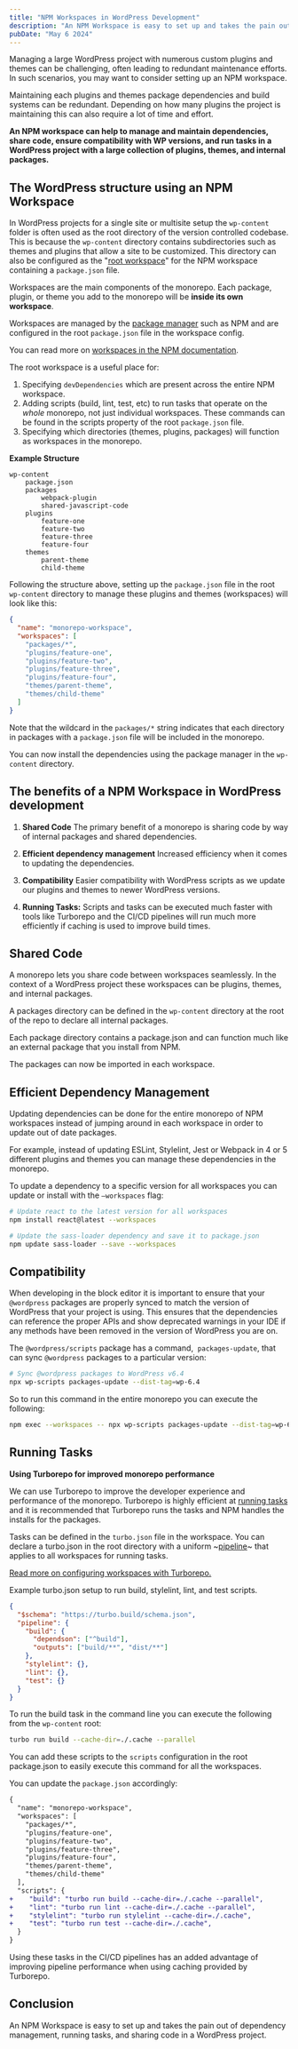 ```yaml
---
title: "NPM Workspaces in WordPress Development"
description: "An NPM Workspace is easy to set up and takes the pain out of dependency management, running tasks, and sharing code in a WordPress project."
pubDate: "May 6 2024"
---
```


Managing a large WordPress project with numerous custom plugins and themes can be challenging, often leading to redundant maintenance efforts. In such scenarios, you may want to consider setting up an NPM workspace.

Maintaining each plugins and themes package dependencies and build systems can be redundant. Depending on how many plugins the project is maintaining this can also require a lot of time and effort.

**An NPM workspace can help to manage and maintain dependencies, share code, ensure compatibility with WP versions, and run tasks in a WordPress project with a large collection of plugins, themes, and internal packages.**

## The WordPress structure using an NPM Workspace

In WordPress projects for a single site or multisite setup the `wp-content` folder is often used as the root directory of the version controlled codebase. This is because the `wp-content` directory contains subdirectories such as themes and plugins that allow a site to be customized. This directory can also be configured as the "[root workspace](https://turbo.build/repo/docs/handbook/what-is-a-monorepo#the-root-workspace)" for the NPM workspace containing a `package.json` file.

Workspaces are the main components of the monorepo. Each package, plugin, or theme you add to the monorepo will be **inside its own workspace**.

Workspaces are managed by the [package manager](https://turbo.build/repo/docs/handbook/package-installation) such as NPM and are configured in the root `package.json` file in the workspace config.

You can read more on [workspaces in the NPM documentation](https://docs.npmjs.com/cli/v8/using-npm/workspaces#description).

The root workspace is a useful place for:

1. Specifying `devDependencies` which are present across the entire NPM workspace.
2. Adding scripts (build, lint, test, etc) to run tasks that operate on the *whole* monorepo, not just individual workspaces. These commands can be found in the scripts property of the root `package.json` file.
3. Specifying which directories (themes, plugins, packages) will function as workspaces in the monorepo.

**Example Structure**

```
wp-content
    package.json
    packages
        webpack-plugin
        shared-javascript-code
    plugins
        feature-one
        feature-two
        feature-three
        feature-four
    themes
        parent-theme
        child-theme
```

Following the structure above, setting up the `package.json` file in the root `wp-content` directory to manage these plugins and themes (workspaces) will look like this:

```json
{
  "name": "monorepo-workspace",
  "workspaces": [
    "packages/*",
    "plugins/feature-one",
    "plugins/feature-two",
    "plugins/feature-three",
    "plugins/feature-four",
    "themes/parent-theme",
    "themes/child-theme"
  ]
}
```

Note that the wildcard in the `packages/*` string indicates that each directory in packages with a `package.json` file will be included in the monorepo.

You can now install the dependencies using the package manager in the `wp-content` directory.

## The benefits of a NPM Workspace in WordPress development

1. **Shared Code**
   The primary benefit of a monorepo is sharing code by way of internal packages and shared dependencies.

2. **Efficient dependency management**
   Increased efficiency when it comes to updating the dependencies.

3. **Compatibility** 
   Easier compatibility with WordPress scripts as we update our plugins and themes to newer WordPress versions.

4. **Running Tasks:**
   Scripts and tasks can be executed much faster with tools like Turborepo and the CI/CD pipelines will run much more efficiently if caching is used to improve build times.

## Shared Code

A monorepo lets you share code between workspaces seamlessly. In the context of a WordPress project these workspaces can be plugins, themes, and internal packages.

A packages directory can be defined in the `wp-content` directory at the root of the repo to declare all internal packages.

Each package directory contains a package.json and can function much like an external package that you install from NPM.

The packages can now be imported in each workspace.

## Efficient Dependency Management

Updating dependencies can be done for the entire monorepo of NPM workspaces instead of jumping around in each workspace in order to update out of date packages.

For example, instead of updating ESLint, Stylelint, Jest or Webpack in 4 or 5 different plugins and themes you can manage these dependencies in the monorepo.

To update a dependency to a specific version for all workspaces you can update or install with the `—workspaces` flag:

```sh
# Update react to the latest version for all workspaces
npm install react@latest --workspaces

# Update the sass-loader dependency and save it to package.json
npm update sass-loader --save --workspaces
```

## Compatibility

When developing in the block editor it is important to ensure that your `@wordpress` packages are properly synced to match the version of WordPress that your project is using. This ensures that the dependencies can reference the proper APIs and show deprecated warnings in your IDE if any methods have been removed in the version of WordPress you are on.

The `@wordpress/scripts` package has a command,  `packages-update`, that can sync `@wordpress` packages to a particular version:

```sh
# Sync @wordpress packages to WordPress v6.4
npx wp-scripts packages-update --dist-tag=wp-6.4
```
So to run this command in the entire monorepo you can execute the following:

```sh
npm exec --workspaces -- npx wp-scripts packages-update --dist-tag=wp-6.4
```

## Running Tasks

**Using Turborepo for improved monorepo performance**

We can use Turborepo to improve the developer experience and performance of the monorepo. Turborepo is highly efficient at [running tasks](https://turbo.build/repo/docs/core-concepts/monorepos/running-tasks) and it is recommended that Turborepo runs the tasks and NPM handles the installs for the packages. 

Tasks can be defined in the `turbo.json` file in the workspace. You can declare a turbo.json in the root directory with a uniform ~[pipeline](https://turbo.build/repo/docs/reference/configuration#pipeline)~ that applies to all workspaces for running tasks.

[Read more on configuring workspaces with Turborepo.](https://turbo.build/repo/docs/core-concepts/monorepos/configuring-workspaces)

Example turbo.json setup to run build, stylelint, lint, and test scripts.

```json
{
  "$schema": "https://turbo.build/schema.json",
  "pipeline": {
    "build": {
      "dependson": ["^build"],
      "outputs": ["build/**", "dist/**"]
    },
    "stylelint": {},
    "lint": {},
    "test": {}
  }
}
```

To run the build task in the command line you can execute the following from the `wp-content` root:

```sh
turbo run build --cache-dir=./.cache --parallel
```

You can add these scripts to the `scripts` configuration in the root package.json to easily execute this command for all the workspaces.

You can update the `package.json` accordingly: 

```diff
{
  "name": "monorepo-workspace",
  "workspaces": [
    "packages/*",
    "plugins/feature-one",
    "plugins/feature-two",
    "plugins/feature-three",
    "plugins/feature-four",
    "themes/parent-theme",
    "themes/child-theme"
  ],
  "scripts": {
+    "build": "turbo run build --cache-dir=./.cache --parallel",
+    "lint": "turbo run lint --cache-dir=./.cache --parallel",
+    "stylelint": "turbo run stylelint --cache-dir=./.cache",
+    "test": "turbo run test --cache-dir=./.cache",
  }
}
```

Using these tasks in the CI/CD pipelines has an added advantage of improving pipeline performance when using caching provided by Turborepo.
## Conclusion

An NPM Workspace is easy to set up and takes the pain out of dependency management, running tasks, and sharing code in a WordPress project.
